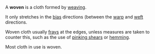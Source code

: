 A '''woven''' is a cloth formed by [[weaving]].

It only stretches in the [[bias#textiles|bias]] directions (between the [[warp]] and [[weft]] directions.

Woven cloth usually [[fray|frays]] at the edges, unless measures are taken to counter this, such as the use of [[pinking shears]] or [[hemming]].

Most cloth in use is woven.